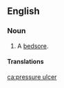 ==English==

===Noun===
{{en-noun|head=[[pressure]] [[ulcer]]}}

# {{label|en|pathology}} A [[bedsore]].

====Translations====
{{trans-see|bedsore}}

[[ca:pressure ulcer]]